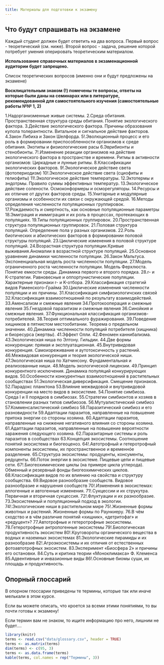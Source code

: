 ```yaml
---
title: Материалы для подготовки к экзамену
---
```


## Что будут спрашивать на экзамене

Каждый студент должен будет ответить на два вопроса. Первый вопрос - теоретический (см. ниже). Второй вопрос - задача, решение которой потребует умения оперировать теоретическим материалом.


**Использование справочных материалов в экзаменационной аудитории будет запрещено.**  

Список теоретических вопросов (именно они и будут предложены на экзамене)

**Восклицательным знаком (!) помечены те вопросы, ответы на которые были даны на семинарах или в литературе, рекомендованной для самостоятельного изучения (самостоятельные работы №№ 1, 2)**

1.Надорганизменные живые системы.
2.Среда обитания. Пространственная структура среды обитания. Понятие экологического фактора.
3.Действие экологического фактора. Причины образования купола толерантности. Витальное и сигнальное действие факторов.
4.Закон Либиха и Закон Шелфорда.
5!.Эволюционный процесс и его роль в формировании приспособленности организмов к среде обитания. Экотипы и физиологические расы
6.Эврибионты и стенобионты.
7!.Изменение реакции организмов на действие экологического фактора в пространстве и времени. Ритмы в активности организмов: Циркадные и лунные ритмы.
8.Классификации экологических факторов.
9!.Экологическое действие света (фотопериодизм)
10!.Экологическое действие света (сциофиты и гелиофиты)
11!.Экологическое действие температуры.
12.Эктотермы и эндотрмы. Правило суммы эффективных температур.
13.Экологическое действие солености. Осмоконформеры и осморегуляторы.
14.Ресурсы и их отличие от других факторов среды.
15.Унитарные и модулярные организмы и особенности их связи с окружающей средой.
16.Методы определения численности популяционных группировок.
17.Рождаемость и смертность, как основные популяционные параметры
18.Эмиграция и иммиграция и их роль в процессах, протекающих в популяциях.
19.Типы популяционных группировок.
20.Пространственная структура популяционных группировок.
21.Половая структура популяций. Определение пола у разных организмов.
22.Роль биотических и абиотических факторов в формировании половой структуры популяций.
23.Циклические изменения в половой структуре популяций.
24.Возрастная структура популяции.Кривые выживания.Аномалии в возрастной структуре популяций.
25.Основное уравнение динамики численности популяции.
26.Закон Мальтуса. Экспоненциальная модель роста численности популяции.
27.Модель ограниченного роста численности популяции. Модель Ферхлюста. Понятие емкости среды. Динамика первого и второго порядка.
28.r- и K-стратегии. Равновесные и оппортунистические популяции. Характерные признаки r- и K-отбора.
29.Классификация стратегий видов Раменского-Грайма
30.Циклические изменения численности популяции и их причины.
31.Классификация симфизиологичских связей
32.Классификация взаимоотношений по результату взаимодействий.
33.Аменсализм и смежные явления
34.Протокооперация и смежные явления
35.Гнездовой паразитизм и смежные явления
36.Cинойкия и смежные явления.
37.Функциональная классификация организмов-потребителей.
38.Теория оптимального фуражирования.
39.Поведение хищников в пятнистом местообитании. Теорема о предельном значении.
40.Динамика численности популяций потребителя (хищника) и биоресурса (жертвы).
41.Эффект Олли.
42.Феномен каннибализма.
43.Экологическая ниша по Элтону. Гильдии.
44.Две формы конкуренции: прямая и эксплуатационная.
45.Внутривидовая конкуренция. Самоизреживание и аутотоксичность у растений.
46.Межвидовая конкуренция и теория экологической ниши.
47.Экологическая ниша по Хатчинсону. Фундаментальная и реализованные ниши.
48.Модель экологической лицензии.
49.Принцип конкурентного исключения. Динамика популяций конкурирующих видов.
50.Особенности конкурентных взаимоотношений в растительных сообществах
51.Экологическая диверсификация. Смещение признаков.
52.Парадокс планктона
53.Влияние межвидовой и внутривидовой конкуренции на место видов в экосистеме.
54.Понятие симбиоза. Среда I и II порядков в симбиозах.
55.Стратегии симбионтов и хозяев в становлении разных типов симбиозов.
56.Мутуалистический симбиоз
57.Комменсалистический симбиоз
58.Паразитический симбиоз и его разновидности
59.Адаптации паразитов, направленные на повышение притока энергии со стороны хозяина.
60.Адаптации паразитов, направленные на снижение негативного влияния со стороны хозяина.
61.Адаптации паразитов, направленные на повышение вероятности заражения следующего хозяина.
62.Паразитарные системы и роль паразитов в сообществах
63.Концепция экосистемы. Соотношение понятий экосистема и биогеоценоз.
64!.Автотрофный и гетеротрофный компоненты экосистемы, их пространственное и временнóе разделение.
65.Структура экосистемы: продуценты, консументы, редуценты.
66.Поток энергии в экосистеме. Пищевые цепи и пищевые сети.
67!.Биогеохимические циклы (на примере цикла углерода). Обменный и резервный фонды биогеохимических циклов.
68.Классификация видов по их влиянию на свойства и структуру сообщества.
69.Видовое разнообразие сообществ. Видовое разнообразие и нарушения сообществ
70!.Изменения в экосистемах: аллогенные и автогенные изменения.
71!.Cукцессии и их струкутра. Первичная и вторичная сукцессия.
72!.Флуктуации и их разнообразие.
73.Экосистемный и популяционный подход в экологии.
74!.Экологические ниши в растительном мире
75!.Жизненные формы животных и растений. Жизненные формы по Раункиеру.
76.В чём сходство и в чём различие понятий «хищник», «детритофаг» и «редуцент»?
77.Автотрофные и гетеротрофные экосистемы.
78.Гетеротрофные антропогенные экосистемы
79!.Биологическая продуктивность экосистем
80!.Круговороты органического вещества в водных и наземных экосистемах
81.Экологические пирамиды и их разнообразие
82!.Агроэкосистемы и их отличия от естественных фотоавтотрофных экосистем.
83.Эксперимент «Биосфера 2» и причины его остановки.
84.Суть и критика теории «Моноклимакса» Ф. Клеменса
85.Адвентивные и инвазионные виды
86!.Основные биомы суши, их площадь и продуктивность.



<!-- Список вопросов для биотехнологов -->

<!-- 1.Надорганизменные живые системы.       -->
<!-- 2.Среда обитания. Пространственная структура среды обитания. Понятие экологического фактора.    -->
<!-- 3.Действие экологического фактора. Причины образования купола толерантности. Витальное и сигнальное действие факторов.    -->
<!-- 4.Закон Либиха и Закон Шелфорда.    -->
<!-- 5.Эволюционный процесс и его роль в формировании приспособленности организмов к среде обитания. Экотипы и физиологические расы     -->
<!-- 6.Эврибионты и стенобионты.     -->
<!-- 7.Экологическое действие температуры.     -->
<!-- 8.Эктотермы и эндотрмы.     -->
<!-- 9.Экологическое действие солености. Осмоконформеры и осморегуляторы.     -->
<!-- 10.Рождаемость и смертность, как основные популяционные параметры     -->
<!-- 11.Эмиграция и иммиграция и их роль в процессах, протекающих в популяциях.     -->
<!-- 12.Типы популяционных группировок.     -->
<!-- 13.Пространственная структура популяционных группировок.     -->
<!-- 14.Половая структура популяций. Определение пола у разных организмов.     -->
<!-- 15.Роль биотических и абиотических факторов в формировании половой структуры популяций.     -->
<!-- 16.Возрастная структура популяции.Кривые выживания.Аномалии в возрастной структуре популяций.     -->
<!-- 17.Основное уравнение динамики численности популяции.     -->
<!-- 18.Закон Мальтуса. Экспоненциальная модель роста численности популяции.     -->
<!-- 19.Модель ограниченного роста численности популяции. Модель Ферхлюста. Понятие емкости среды. Динамика первого и второго порядка.     -->
<!-- 20.r- и K-стратегии. Равновесные и оппортунистические популяции. Характерные признаки r- и K-отбора. -->
<!-- 21.Циклические изменения численности популяции и их причины.     -->
<!-- 22.Классификация биотических взаимоотношений.     -->
<!-- 23.Аменсализм и смежные явления      -->
<!-- 24.Протокооперация и смежные явления     -->
<!-- 25.Гнездовой паразитизм и смежные явления     -->
<!-- 26.Cинойкия и смежные явления.     -->
<!-- 27.Функциональная классификация организмов-потребителей.     -->
<!-- 28.Теория оптимального фуражирования.     -->
<!-- 29.Поведение хищников в пятнистом местообитании. Теорема о предельном значении.     -->
<!-- 30.Динамика численности популяций потребителя (хищника) и биоресурса (жертвы).     -->
<!-- 31.Эффект Олли.      -->
<!-- 32.Феномен каннибализма.     -->
<!-- 33.Экологическая ниша по Элтону.      -->
<!-- 34.Две формы конкуренции: прямая и эксплуатационная.       -->
<!-- 35.Внутривидовая конкуренция. Самоизреживание и аутотоксичность у растений.      -->
<!-- 36.Межвидовая конкуренция и теория экологической ниши.      -->
<!-- 37.Экологическая ниша по Хатчинсону. Фундаментальная и реализованные ниши.      -->
<!-- 38.Модель экологической лицензии.      -->
<!-- 39.Принцип конкурентного исключения. Динамика популяционных группирововок конкурирующих видов.      -->
<!-- 40.Экологическая диверсификация. Смещение признаков.       -->
<!-- 41.Парадокс планктона      -->
<!-- 42.Понятие симбиоза. Среда I и II порядков в симбиозах.        -->
<!-- 43.Мутуалистический симбиоз      -->
<!-- 44.Комменсалистический симбиоз       -->
<!-- 45.Паразитический симбиоз и его разновидности       -->
<!-- 46.Адаптации паразитов, направленные на повышение притока энергии со стороны хозяина.       -->
<!-- 47.Адаптации паразитов, направленные на снижение негативного влияния со стороны хозяина.       -->
<!-- 48.Адаптации паразитов, направленные на повышение вероятности заражения следующего хозяина.       -->
<!-- 49.Паразитарные системы и роль паразитов в сообществах        -->
<!-- 50.Концепция экосистемы. Соотношение понятий экосистема и биогеоценоз.       -->
<!-- 51.Структура экосистемы: продуценты, консументы, редуценты.       -->
<!-- 52.Поток энергии в экосистеме. Пищевые цепи и пищевые сети.      -->
<!-- 53.Классификация видов по их влиянию на свойства и структуру сообщества.       -->
<!-- 54.Видовое разнообразие сообществ. Видовое разнообразие и нарушения сообществ       -->
<!-- 55.Изменения в экосистемах: аллогенные и автогенные изменения.       -->
<!-- 56.Cукцессии и их струкутра. Первичная и вторичная сукцессия.       -->
<!-- 57.Экологические пирамиды и их разнообразие      -->







## Опорный глоссарий {.smaller}

В опорном глоссарии приведены те термины, которые так или иначе мелькали в этом курсе. 

Если вы можете описать, что кроется за всеми этими понятиями, то вы почти готовы к экзамену!

Если термин вам не знаком, то ищите информацию про него, лишним не будет....

```r
library(knitr)
terms <- read.csv("data/glossary.csv", header = TRUE)
terms <- as.matrix(terms)
dim(terms) <- c(95, 3)
terms <- as.data.frame(terms)
kable(terms, col.names = rep("Термины", 3))
```


<!-- ```{r, echo=FALSE, message=FALSE} -->
<!-- library(readxl) -->
<!-- library(dplyr) -->

<!-- # exam_date <- "17 мая 1" -->
<!-- exam_date <- "17 мая 2" -->

<!-- students <- read_excel("data/Exam_2021_biotech_schedule.xlsx") -->

<!-- group <- students %>% filter(Date == exam_date) -->

<!-- files <- list.files("data/Bilets") -->

<!-- files_sample <- sample(files, nrow(group)) -->

<!-- task <- data.frame(Name = paste(group$Name), Link = paste("[Задача](data/Bilets/",files_sample,")", sep = "")) -->


<!-- ``` -->


<!-- ## Вопросы для экзамена -->

<!-- ```{r, echo=FALSE, message=FALSE} -->
<!-- kable(task, col.names = c("Ф.И.", "Задача для экзамена")) -->
<!-- ``` -->

